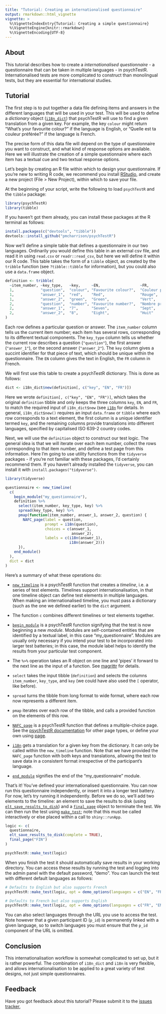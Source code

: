 ```yaml
---
title: "Tutorial: Creating an internationalised questionnaire"
output: rmarkdown::html_vignette
vignette: >
  %\VignetteIndexEntry{Tutorial: Creating a simple questionnaire}
  %\VignetteEngine{knitr::rmarkdown}
  %\VignetteEncoding{UTF-8}
---
```

  
## About

This tutorial describes how to create a *internationalised questionnaire* -
a questionnaire that can be taken in multiple languages - in psychTestR.
Internationalised tests are more complicated to construct than 
monolingual tests, but they are essential for international studies.

## Tutorial

The first step is to put together a data file defining items and 
answers in the different languages that will be used in your test.
This will be used to define a *dictionary* object
([`i18n_dict`](https://pmcharrison.github.io/psychTestR/reference/i18n_dict.html))
that psychTestR will use to find a given translation from a given key.
For example, the key `colour` might return "What's your favourite colour?"
if the language is English, or "Quelle est ta couleur préférée?"
if the language is French.

The precise form of this data file will depend on the type of questionnaire
you want to construct, and what kind of response options are available.
Here we will illustrate the creation of a simple questionnaire 
where each item has a textual cue and two textual response options.

Let's begin by creating an R file within which to design your questionnaire.
If you're new to writing R code, we recommend you install 
[RStudio](https://rstudio.com), and create a new project (File > New Project),
within which to save your file.

At the beginning of your script, write the following to load 
`psychTestR` and the `tibble` package:

```r
library(psychTestR)
library(tibble)
```

If you haven't got them already, you can install these packages at the 
R terminal as follows:

``` r
install.packages(c("devtools", "tibble"))
devtools::install_github("pmcharrison/psychTestR")
```

Now we'll define a simple table that defines a questionnaire 
in our two languages.
Ordinarily you would define this table in an external csv file,
and read it in using `read.csv` or `readr::read_csv`,
but here we will define it within our R code.
This table takes the form of a `tibble` object, 
as created by the `tribble` function
(see `?tibble::tibble` for information),
but you could also use a `data.frame` object.

```r
definition <- tribble(
  ~item_number, ~key_type,   ~key,     ~EN,                  ~FR,
  1,            "question",  "colour", "Favourite colour?",  "Couleur préférée?",
  1,            "answer_1",  "red",    "Red",                "Rouge",
  1,            "answer_2",  "green",  "Green",              "Vert",
  2,            "question",  "number", "Favourite number?",  "Nombre préféré?",
  2,            "answer_1",  "7",      "Seven",              "Sept",
  2,            "answer_2",  "8",      "Eight",              "Huit"
)
```

Each row defines a particular question or answer.
The `item_number` column tells us the current item number;
each item has several rows, corresponding to its different textual components.
The `key_type` column tells us whether the current row describes a
question (`"question"`),
the first answer (`"answer_1"`),
or the second answer (`"answer_2"`).
The `key` column gives a succint identifier for that piece of text,
which should be unique within the questionnaire.
The `EN` column gives the text in English, 
the `FR` column in French.

We will first use this table to create a psychTestR dictionary.
This is done as follows:

```r
dict <- i18n_dict$new(definition[, c("key", "EN", "FR")])
```

Here we wrote `definition[, c("key", "EN", "FR")]`, which 
takes the original `definition` tibble and only keeps the three columns
`key`, `EN`, and `FR`, to match the required input of 
`i18n_dict$new` (see 
[`i18n`](https://pmcharrison.github.io/psychTestR/reference/i18n.html)
for details.
In general, `i18n_dict$new()` requires an input `data.frame` or `tibble`
where each row corresponds to a text element,
the first column is a unique identifier termed `key`,
and the remaining columns provide translations into different languages,
specified by capitalised ISO 639-2 country codes.

Next, we will use the `definition` object to construct our test logic.
The general idea is that we will iterate over each item number,
collect the rows corresponding to that item number,
and define a test page from this information. 
Here I'm going to use utility functions from the `tidyverse` packages -
if you're not familiar with these packages, I'd certainly recommend them.
If you haven't already installed the `tidyverse`, 
you can install it with `install.packages("tidyverse")`.

```r
library(tidyverse)

questionnaire <- new_timeline(
  c(
    begin_module("my_questionnaire"),
    definition %>% 
      select(item_number, key_type, key) %>% 
      spread(key_type, key) %>% 
      pmap(function(item_number, answer_1, answer_2, question) {
        NAFC_page(label = question, 
                  prompt = i18n(question),
                  choices = c(answer_1, 
                              answer_2),
                  labels = c(i18n(answer_1), 
                             i18n(answer_2)))
      }), 
    end_module()
  ),
  dict = dict
)

```

Here's a summary of what these operations do:

- [`new_timeline`](https://pmcharrison.github.io/psychTestR/reference/new_timeline.html)
is a psychTestR function that creates a *timeline*,
i.e. a series of test elements.
Timelines support internationalisation, in that one timeline object
can define test elements in multiple languages.
When making an internationalised timeline, you must pass a dictionary
(such as the one we defined earlier) to the `dict` argument.

- The function `c` combines different timelines or test elements together.

- [`begin_module`](https://pmcharrison.github.io/psychTestR/reference/begin_module.html)
is a psychTestR function signifying that the test is now beginning a new *module*.
Modules are self-contained entities that are identified by a textual label, 
in this case "my_questionnaire".
Modules are usually only necessary if you intend your test to be 
incorporated into larger test batteries; 
in this case, the module label helps to identify the results 
from your particular test component.

- The `%>%` operation takes an R object on one line and 'pipes'
it forward to the next line as the input of a function.
See [magrittr](https://magrittr.tidyverse.org/) for details.

- `select` takes the input tibble (`definition`) and selects the columns
`item_number`, `key_type`, and `key`
(we could have also used the `[` operator, like before).

- `spread` turns the tibble from long format to wide format,
where each row now represents a different item.

- `pmap` iterates over each row of the tibble, 
and calls a provided function on the elements of this row.

- [`NAFC_page`](https://pmcharrison.github.io/psychTestR/reference/NAFC_page.html)
is a psychTestR function that defines a multiple-choice page.
See the [psychTestR documentation](https://pmcharrison.github.io/psychTestR/reference/index.html)
for other page types, or define your own using 
[page](https://pmcharrison.github.io/psychTestR/reference/page.html).

- [`i18n`](https://pmcharrison.github.io/psychTestR/reference/i18n.html)
gets a translation for a given key from the dictionary.
It can only be called within the `new_timeline` function.
Note that we have provided the `NAFC_page` function
with both keys and translations,
allowing the test to save data in a consistent format
irrespective of the participant's language.

- [`end_module`](https://pmcharrison.github.io/psychTestR/reference/end_module.html)
signifies the end of the "my_questionnaire" module.

That's it! You've defined your internationalised questionnaire.
You can now run this questionnaire independently, 
or insert it into a longer test battery.
For now, let's try running it independently. 
Before we do so, we'll add two elements to the timeline:
an element to save the results to disk 
(using [`elt_save_results_to_disk`](https://pmcharrison.github.io/psychTestR/reference/elt_save_results_to_disk.html))
and a [`final_page`](https://pmcharrison.github.io/psychTestR/reference/final_page.html) 
object to terminate the test.
We can then run the test using [`make_test`](https://pmcharrison.github.io/psychTestR/reference/make_test.html);
note that this must be called interactively or else 
placed within a call to `shiny::runApp`.

```r
logic <- c(
  questionnaire,
  elt_save_results_to_disk(complete = TRUE),
  final_page("FIN")
)

psychTestR::make_test(logic)
```

When you finish the test it should automatically save results in your 
working directory. 
You can access these results by running the test
and logging into the admin panel with the default password, "demo".
You can launch the test with different default languages as follows:

```r
# Defaults to English but also supports French
psychTestR::make_test(logic, opt = demo_options(languages = c("EN", "FR")))

# Defaults to French but also supports English
psychTestR::make_test(logic, opt = demo_options(languages = c("FR", "EN")))
```

You can also select languages through the URL you use to access the test.
Note however that a given participant ID (`p_id`) is permanently linked with a
given language, so to switch languages you must ensure that the `p_id`
component of the URL is omitted.

## Conclusion

This internationalisation workflow is somewhat complicated to set up,
but it is rather powerful. 
The combination of `i18n_dict` and `i18n` is very flexible,
and allows internationalisation to be applied to a great variety of test designs,
not just simple questionnaires.

## Feedback

Have you got feedback about this tutorial? 
Please submit it to the [issues tracker](https://github.com/pmcharrison/psychTestR/issues),
